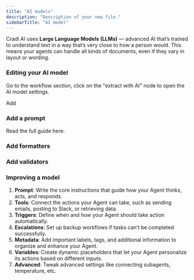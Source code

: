 ```yaml
---
title: "AI models"
description: "Description of your new file."
sidebarTitle: "AI model"
---
```


Cradl AI uses **Large Language Models (LLMs)** — advanced AI that’s trained to understand text in a way that’s very close to how a person would. This means your agents can handle all kinds of documents, even if they vary in layout or wording. 

### Editing your AI model

Go to the workflow section, click on  the "extract with AI" node to open the AI model settings.

Add 

### Add a prompt

Read the full guide here.

### Add formatters 

### Add validators 

### Improving a model

1. **Prompt**: Write the core instructions that guide how your Agent thinks, acts, and responds.
2. **Tools**: Connect the actions your Agent can take, such as sending emails, posting to Slack, or retrieving data.
3. **Triggers**: Define when and how your Agent should take action automatically.
4. **Escalations**: Set up backup workflows if tasks can’t be completed successfully.
5. **Metadata**: Add important labels, tags, and additional information to organize and enhance your Agent.
6. **Variables**: Create dynamic placeholders that let your Agent personalize its actions based on different inputs.
7. **Advanced**: Tweak advanced settings like connecting subagents, temperature, etc.